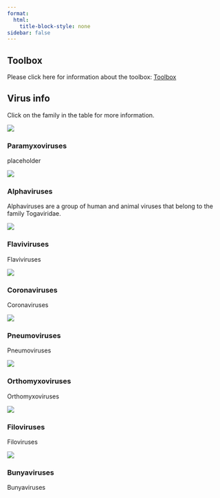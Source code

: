 ```yaml
---
format:
  html:
    title-block-style: none
sidebar: false
---
```


## Toolbox

Please click here for information about the toolbox: [Toolbox](toolbox/index.qmd)

## Virus info

Click on the family in the table for more information.

::: {.grid .p-0 .rounded}

::: {.card .g-col-12 .g-col-sm-6 .g-col-md-4}
::: {.card-img-top}
[![](/img/virus.jpg)](paramyxoviruses/index.qmd)
:::
::: {.card-body}
::: {.card-title }
### Paramyxoviruses
:::
::: {.card-text}
placeholder
:::
:::
:::

::: {.card .g-col-12 .g-col-sm-6 .g-col-md-4}
::: {.card-img-top}
[![](/img/virus.jpg)](alphaviruses/index.qmd)

:::
::: {.card-body}
::: {.card-title }
### Alphaviruses
:::
::: {.card-text}
Alphaviruses are a group of human and animal viruses that belong to the family Togaviridae.
:::
:::
:::

::: {.card .g-col-12 .g-col-sm-6 .g-col-md-4}
::: {.card-img-top}
[![](/img//virus.jpg)](flaviviruses/index.qmd)

:::
::: {.card-body}
::: {.card-title }
### Flaviviruses
:::
::: {.card-text}
Flaviviruses
:::
:::
:::

::: {.card .g-col-12 .g-col-sm-6 .g-col-md-4}
::: {.card-img-top}
[![](/img/virus.jpg)](coronaviruses/index.qmd)

:::
::: {.card-body}
::: {.card-title }
### Coronaviruses
:::
::: {.card-text}
Coronaviruses
:::
:::
:::

::: {.card .g-col-12 .g-col-sm-6 .g-col-md-4}
::: {.card-img-top}
[![](/img/virus.jpg)](pneumoviruses/index.qmd)

:::
::: {.card-body}
::: {.card-title }
### Pneumoviruses
:::
::: {.card-text}
Pneumoviruses
:::
:::
:::

::: {.card .g-col-12 .g-col-sm-6 .g-col-md-4}
::: {.card-img-top}
[![](/img/virus.jpg)](orthomyxoviruses/index.qmd)

:::
::: {.card-body}
::: {.card-title }
### Orthomyxoviruses
:::
::: {.card-text}
Orthomyxoviruses
:::
:::
:::

::: {.card .g-col-12 .g-col-sm-6 .g-col-md-4}
::: {.card-img-top}
[![](/img/virus.jpg)](filoviruses/index.qmd)

:::
::: {.card-body}
::: {.card-title }
### Filoviruses
:::
::: {.card-text}
Filoviruses
:::
:::
:::

::: {.card .g-col-12 .g-col-sm-6 .g-col-md-4}
::: {.card-img-top}
[![](/img/virus.jpg)](bunyaviruses/index.qmd)

:::
::: {.card-body}
::: {.card-title }
### Bunyaviruses
:::
::: {.card-text}
Bunyaviruses
:::
:::
:::

:::

